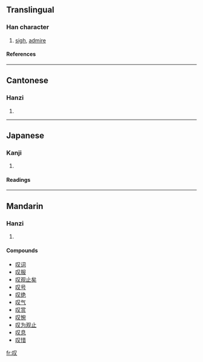 {{see|嘆|歎}}

==Translingual==
===Han character===
{{Han char|rn=30|rad=口|as=02|sn=5|four=|canj=口水 (RE)}}
# [[sigh]], [[admire]]
====References====
{{Han ref|kx=0174.091|dkj=03265|dj=0386.050|hdz=10575.040|uh=53F9|ud=21497}}
----
==Cantonese==
===Hanzi===
{{yue-hanzi|jyut=|y=taan3}}
# {{defn|Cantonese}}
----
==Japanese==
===Kanji===
{{ja-kanji|grade=|rs=口02}}
# {{defn|Japanese}} 
====Readings====
{{ja-readings|on=|kun=[[いう]] (iu)}}
----
==Mandarin==
===Hanzi===
{{cmn-hanzi|tra=嘆|pin=[[tàn]] ([[tan4]])|wg=t'an<sup>4</sup>}}
# {{defn|Mandarin}}

====Compounds====
*[[叹词]]
*[[叹服]]
*[[叹观止矣]]
*[[叹号]]
*[[叹绝]]
*[[叹气]]
*[[叹赏]]
*[[叹惋]]
*[[叹为观止]]
*[[叹息]]
*[[叹惜]]

[[fr:叹]]